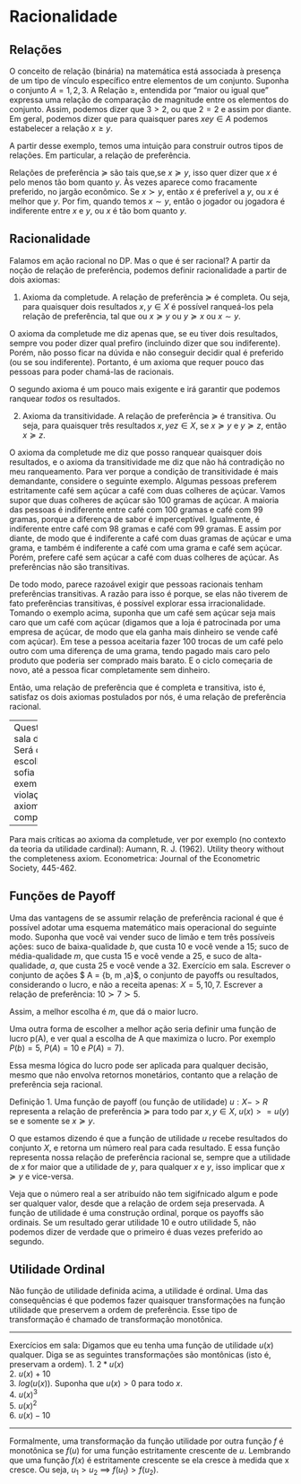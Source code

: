 # Racionalidade

## Relações

O conceito de relação (binária) na matemática está associada à presença de um tipo de vínculo específico entre elementos de um conjunto. Suponha o conjunto $A = {1,2, 3}$. A Relação $\geq$, entendida por "maior ou igual que" expressa uma relação de comparação de magnitude entre os elementos do conjunto. Assim, podemos dizer que $3 > 2$, ou que $2 = 2$ e assim por diante. Em geral, podemos dizer que para quaisquer pares $x e y \in A$ podemos estabelecer a relação $x \geq y$.

A partir desse exemplo, temos uma intuição para construir outros tipos de relações. Em particular, a relação de preferência.

Relações de preferência $\succcurlyeq$ são tais que,se $x \succcurlyeq y$, isso quer dizer que $x$ é pelo menos tão bom quanto $y$. Às vezes aparece como fracamente preferido, no jargão econômico. Se $x \succ y$, então $x$ é preferível a $y$, ou $x$ é melhor que $y$. Por fim, quando temos $x \sim y$, então o jogador ou jogadora é indiferente entre $x$ e $y$, ou $x$ é tão bom quanto $y$.

## Racionalidade

Falamos em ação racional no DP. Mas o que é ser racional? A partir da noção de relação de preferência, podemos definir racionalidade a partir de dois axiomas:

1. Axioma da completude. A relação de preferência  $\succcurlyeq$ é completa. Ou seja, para quaisquer dois resultados $x, y \in X$ é possível ranqueá-los pela relação de preferência, tal que ou $x \succcurlyeq y$ ou $y \succcurlyeq x$ ou $x \sim y$.

O axioma da completude me diz apenas que, se eu tiver dois resultados, sempre vou poder dizer qual prefiro (incluindo dizer que sou indiferente). Porém, não posso ficar na dúvida e não conseguir decidir qual é preferido (ou se sou indiferente). Portanto, é um axioma que requer pouco das pessoas para poder chamá-las de racionais.

O segundo axioma é um pouco mais exigente e irá garantir que podemos ranquear $todos$ os resultados.

2. Axioma da transitividade.  A relação de preferência  $\succcurlyeq$ é transitiva. Ou seja, para quaisquer três resultados $x, y e z \in X$, se $x \succcurlyeq y$ e $y \succcurlyeq z$, então $x \succcurlyeq z$.

O axioma da completude me diz que posso ranquear quaisquer dois resultados, e o axioma da transitividade me diz que não há contradição no meu ranqueamento. Para ver porque a condição de transitividade é mais demandante, considere o seguinte exemplo. Algumas pessoas preferem estritamente café sem açúcar a café com duas colheres de açúcar. Vamos supor que duas colheres de açúcar são 100 gramas de açúcar. A maioria das pessoas é indiferente entre café com 100 gramas e café com 99 gramas, porque a diferença de sabor é imperceptível. Igualmente, é indiferente entre café com 98 gramas e café com 99 gramas. E assim por diante, de modo que é indiferente a café com duas gramas de açúcar e uma grama, e também é indiferente a café com uma grama e café sem açúcar. Porém, prefere café sem açúcar a café com duas colheres de açúcar. As preferências não são transitivas.

De todo modo, parece razoável exigir que pessoas racionais tenham preferências transitivas. A razão para isso é porque, se elas não tiverem de fato preferências transitivas, é possível explorar essa irracionalidade. Tomando o exemplo acima, suponha que um café sem açúcar seja mais caro que um café com açúcar (digamos que a loja é patrocinada por uma empresa de açúcar, de modo que ela ganha mais dinheiro se vende café com açúcar). Em tese a pessoa aceitaria fazer 100 trocas de um café pelo outro com uma diferença de uma grama, tendo pagado mais caro pelo produto que poderia ser comprado mais barato. E o ciclo começaria de novo, até a pessoa ficar completamente sem dinheiro.

Então, uma relação de preferência que é completa e transitiva, isto é, satisfaz os dois axiomas postulados por nós, é uma relação de preferência racional.

------
Questão em sala de aula: Será que a escolha de sofia é um exemplo de violação do axioma da completude?

------

Para mais críticas ao axioma da completude, ver por exemplo (no contexto da teoria da utilidade cardinal): Aumann, R. J. (1962). Utility theory without the completeness axiom. Econometrica: Journal of the Econometric Society, 445-462.

## Funções de Payoff

Uma das vantagens de se assumir relação de preferência racional é que é possível adotar uma esquema matemático mais operacional do seguinte modo. Suponha que você vai vender suco de limão e tem três possíveis ações: suco de baixa-qualidade $b$, que custa 10 e você vende a 15; suco de média-qualidade $m$, que custa 15 e você vende a 25, e suco de alta-qualidade, $a$, que custa 25 e você vende a 32. Exercício em sala. Escrever o conjunto de ações $ A = {b, m ,a}$, o conjunto de payoffs ou resultados, considerando o lucro, e não a receita apenas: $X = {5, 10, 7}$. Escrever a relação de preferência:  $10 \succ 7 \succ 5$.


Assim, a melhor escolha é $m$, que dá o maior lucro.

Uma outra forma de escolher a melhor ação seria definir uma função de lucro p(A), e ver qual a escolha de A que maximiza o lucro. Por exemplo $P(b) = 5$, $P(A) = 10$ e $P(A) = 7)$.

Essa mesma lógica do lucro pode ser aplicada para qualquer decisão, mesmo que não envolva retornos monetários, contanto que a relação de preferência seja racional.

Definição 1. Uma função de payoff (ou função de utilidade) $u: X -> R$ representa a relação de preferência  $\succcurlyeq$ para todo par $x, y \in X$, $u(x) >= u(y)$ se e somente se $x \succcurlyeq y$.

O que estamos dizendo é que a função de utilidade $u$ recebe resultados do conjunto $X$, e retorna um número real para cada resultado. E essa função representa nossa relação de preferência racional se, sempre que a utilidade de $x$ for maior que a utilidade de $y$, para qualquer $x$ e $y$, isso implicar que $x \succcurlyeq y$ e vice-versa.

Veja que o número real a ser atribuído não tem sigifnicado algum e pode ser qualquer valor, desde que a relação de ordem seja preservada. A função de utilidade é uma construção ordinal, porque os payoffs são ordinais. Se um resultado gerar utilidade 10 e outro utilidade 5, não podemos dizer de verdade que o primeiro é duas vezes preferido ao segundo.

## Utilidade Ordinal
Não função de utilidade definida acima, a utilidade é ordinal. Uma das consequências é que podemos fazer quaisquer transformações na função utilidade que preservem a ordem de preferência. Esse tipo de transformação é chamado de transformação monotônica.

------

Exercícios em sala:
Digamos que eu tenha uma função de utilidade $u(x)$ qualquer. 
Diga se as seguintes transformações são montônicas (isto é, preservam a ordem).
1. $2*u(x)$  
2. $u(x) + 10$  
3. $log(u(x))$.  Suponha que $u(x) > 0$ para todo $x$.  
4. $u(x)^3$  
5. $u(x)^2$  
6. $u(x) - 10$  

------

Formalmente, uma transformação da função utilidade por outra função $f$ é monotônica se $f(u)$ for uma função estritamente crescente de $u$. Lembrando que uma função $f(x)$ é estritamente crescente se ela cresce à medida que x cresce. Ou seja, $u_1 > u_2$ $\implies$ $f(u_1) > f(u_2)$.
